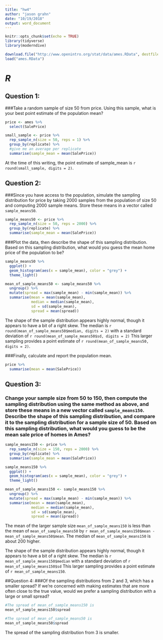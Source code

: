 ```yaml
---
title: "hw4"
author: "jason grahn"
date: "10/19/2018"
output: word_document
---
```


```r
knitr::opts_chunk$set(echo = TRUE)
library(tidyverse)
library(moderndive)

download.file("http://www.openintro.org/stat/data/ames.RData", destfile = "ames.RData")
load("ames.RData")
```

# *R* 

## Question 1: 
###Take a random sample of size 50 from price. Using this sample, what is your best point estimate of the population mean?

```r
price <- ames %>% 
  select(SalePrice) 

small_sample <- price %>% 
  rep_sample_n(size = 50, reps = 1) %>% 
  group_by(replicate) %>% 
  #give me an average per replicate
  summarise(sample_mean = mean(SalePrice))
```

At the time of this writing, the point estimate of sample_mean is `r round(small_sample, digits = 2)`. 

## Question 2: 
###Since you have access to the population, simulate the sampling distribution for price by taking 2000 samples from the population of size 50 and computing 2000 sample means. Store these means in a vector called `sample_means50`. 
```r
sample_means50 <- price %>% 
  rep_sample_n(size = 50, reps = 2000) %>% 
  group_by(replicate) %>% 
  summarise(sample_mean = mean(SalePrice)) 
```

###Plot the data, then describe the shape of this sampling distribution. Based on this sampling distribution, what would you guess the mean home price of the population to be?
```r
sample_means50 %>% 
  ggplot() +
  geom_histogram(aes(x = sample_mean), color = "grey") +
  theme_light()

mean_of_sample_means50 <- sample_means50 %>% 
  ungroup() %>% 
  mutate(spread = max(sample_mean) - min(sample_mean)) %>% 
  summarise(mean = mean(sample_mean),
            median = median(sample_mean),
            sd = sd(sample_mean),
            spread = mean(spread))
```

The shape of the sample distribution appears highly normal, though it appears to have a bit of a right skew. The median is `r round(mean_of_sample_means50$median, digits = 2)` with a standard deviation of `r round(mean_of_sample_means50$sd, digits = 2)` This larger sampling provides a point estimate of `r round(mean_of_sample_means50, digits = 2)`. 

###Finally, calculate and report the population mean.
```r
price %>% 
  summarise(mean = mean(SalePrice))
```

## Question 3: 
### Change your sample size from 50 to 150, then compute the sampling distribution using the same method as above, and store these means in a new vector called `sample_means150`. Describe the shape of this sampling distribution, and compare it to the sampling distribution for a sample size of 50. Based on this sampling distribution, what would you guess to be the mean sale price of homes in Ames?

```r
sample_means150 <- price %>% 
  rep_sample_n(size = 150, reps = 2000) %>% 
  group_by(replicate) %>% 
  summarise(sample_mean = mean(SalePrice)) 
```

```r
sample_means150 %>% 
  ggplot() +
  geom_histogram(aes(x = sample_mean), color = "grey") +
  theme_light()

mean_of_sample_means150 <- sample_means150 %>% 
  ungroup() %>% 
  mutate(spread = max(sample_mean) - min(sample_mean)) %>% 
  summarise(mean = mean(sample_mean),
            median = median(sample_mean),
            sd = sd(sample_mean),
            spread = mean(spread))
```
The mean of the larger sample size `mean_of_sample_means150` is less than the mean of `mean_of_sample_means50` by `r mean_of_sample_means150$mean - mean_of_sample_means50$mean`. The median of `mean_of_sample_means150` is about 200 higher. 

The shape of the sample distribution appears highly normal, though it appears to have a bit of a right skew. The median is `r mean_of_sample_means150$median` with a standard deviation of `r mean_of_sample_means150$sd` This larger sampling provides a point estimate of `r mean_of_sample_means150`. 

##Question 4:
###Of the sampling distributions from 2 and 3, which has a smaller spread? If we’re concerned with making estimates that are more often close to the true value, would we prefer a sampling distribution with a large or small spread?

```r
#The spread of mean_of_sample_means150 is
mean_of_sample_means150$spread

#The spread of mean_of_sample_means50 is
mean_of_sample_means50$spread
```

The spread of the sampling distribution from 3 is smaller. 

